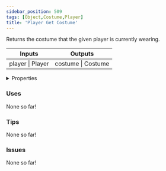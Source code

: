 ```yaml
---
sidebar_position: 509
tags: [Object,Costume,Player]
title: 'Player Get Costume'
---
```


Returns the costume that the given player is currently wearing.



<IChip uuid="c6778471-488c-4bc8-8e05-c322b91e1180"/>

<table><thead><tr><th>Inputs</th><th>Outputs</th></tr></thead><tbody><tr><td>player | Player</td><td>costume | Costume</td></tr></tbody></table>

<details>
  <summary>Properties</summary>
  <div>
    <div>
    <table>
      <tbody>
        <tr>
          <td>Is beta required?</td>
          <td>No</td>
        </tr>
        <tr>
          <td>Is chip a trolling risk?</td>
          <td>No</td>
        </tr>
        <tr>
          <td>Is chip a role assignment risk?</td>
          <td>No</td>
        </tr>
        <tr>
          <td>Chip UUID</td>
          <td>c6778471-488c-4bc8-8e05-c322b91e1180</td>
        </tr>
        <tr>
          <td>Room availability</td>
          <td>Available everywhere</td>
        </tr>
      </tbody>
    </table>
    </div>
  </div>
</details>

### Uses

None so far!

### Tips

None so far!

### Issues

None so far!